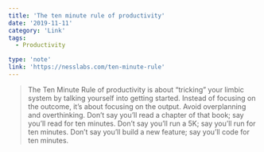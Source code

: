 ```yaml
---
title: 'The ten minute rule of productivity'
date: '2019-11-11'
category: 'Link'
tags:
  - Productivity

type: 'note'
link: 'https://nesslabs.com/ten-minute-rule'
---
```


> The Ten Minute Rule of productivity is about “tricking” your limbic system by talking yourself into getting started. Instead of focusing on the outcome, it’s about focusing on the output. Avoid overplanning and overthinking. Don’t say you’ll read a chapter of that book; say you’ll read for ten minutes. Don’t say you’ll run a 5K; say you’ll run for ten minutes. Don’t say you’ll build a new feature; say you’ll code for ten minutes.